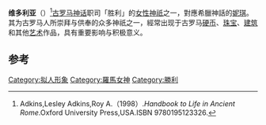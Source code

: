 {{Infobox deity|type=roman
| image = Solidus Constantine II-heraclea RIC vII 101.jpg
| caption =[[君士坦丁二世|君士坦丁二世]]时期的[[苏勒德斯_(钱币)|苏币]]，刻有维多利亚的形象
| name = 维多利亚
| god_of =胜利之神 
}}
'''维多利亚'''（{{lang-en|Victoria}}）<ref>Adkins,Lesley Adkins,Roy A.（1998）.''Handbook to Life in Ancient Rome''.Oxford University Press,USA.ISBN 9780195123326.</ref>[[古罗马|古罗马]][[神话|神话]]职司「胜利」的[[女性|女性]][[神祇|神祇]]之一，對應希臘神話的[[尼刻|妮琪]]。其为古罗马人所崇拜与供奉的众多神祇之一，經常出现于古罗马[[硬币|硬币]]、[[珠宝|珠宝]]、[[建筑|建筑]]和其他[[艺术|艺术]]作品，具有重要影响与积极意义。

== 参考 ==
{{reflist}}
{{羅馬神話}}
{{Authority control}}

[[Category:拟人形象|Category:拟人形象]]
[[Category:羅馬女神|Category:羅馬女神]]
[[Category:勝利|Category:勝利]]


{{古罗马小作品}}